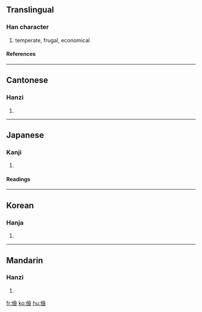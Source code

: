 {{see|俭}}

==Translingual==
===Han character===
{{Han char|rad=人|as=13|sn=15|four=2828<sub>6</sub>|canj=人人一人 (OOMO)}}
# temperate, frugal, economical
====References====
{{Han ref|kx=0119.120|dkj=01190|dj=0252.110|hdz=10226.060|uh=5109|ud=20745|bh=BBFC|bd=48124}}
----
==Cantonese==
===Hanzi===
{{yue-hanzi|jyut=|y=gim6}}
# {{defn|Cantonese}}
----
==Japanese==
===Kanji===
{{ja-kanji|grade=|rs=人13}}
# {{defn|Japanese}}
====Readings====
{{ja-readings|on=[[けん]] (ken)|kun=[[つずまやか]] (tsuzumayaka)}}
----
==Korean==
===Hanja===
{{ko-hanja|hangeul=검|rv=geom|mr=kŏm}}
# {{defn|Korean}}
----
==Mandarin==
===Hanzi===
{{cmn-hanzi|sim=俭|pin=[[jiǎn]] (jian3)|wg=chien<sup>3</sup>}}
# {{defn|Mandarin}}

[[fr:儉]]
[[ko:儉]]
[[hu:儉]]